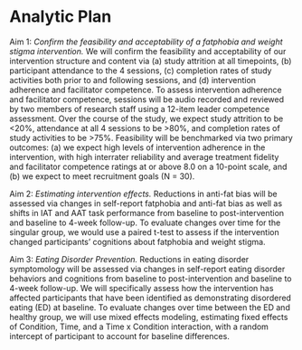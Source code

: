 # Analytic Plan

Aim 1: *Confirm the feasibility and acceptability of a fatphobia and weight stigma intervention.* We will confirm the feasibility and acceptability of our intervention structure and content via (a) study attrition at all timepoints, (b) participant attendance to the 4 sessions, (c) completion rates of study activities both prior to and following sessions, and (d) intervention adherence and facilitator competence. To assess intervention adherence and facilitator competence, sessions will be audio recorded and reviewed by two members of research staff using a 12-item leader competence assessment. Over the course of the study, we expect study attrition to be \<20%, attendance at all 4 sessions to be \>80%, and completion rates of study activities to be \>75%. Feasibility will be benchmarked via two primary outcomes: (a) we expect high levels of intervention adherence in the intervention, with high interrater reliability and average treatment fidelity and facilitator competence ratings at or above 8.0 on a 10-point scale, and (b) we expect to meet recruitment goals (N = 30).

Aim 2: *Estimating intervention effects.* Reductions in anti-fat bias will be assessed via changes in self-report fatphobia and anti-fat bias as well as shifts in IAT and AAT task performance from baseline to post-intervention and baseline to 4-week follow-up. To evaluate changes over time for the singular group, we would use a paired t-test to assess if the intervention changed participants' cognitions about fatphobia and weight stigma.

Aim 3: *Eating Disorder Prevention.* Reductions in eating disorder symptomology will be assessed via changes in self-report eating disorder behaviors and cognitions from baseline to post-intervention and baseline to 4-week follow-up. We will specifically assess how the intervention has affected participants that have been identified as demonstrating disordered eating (ED) at baseline. To evaluate changes over time between the ED and healthy group, we will use mixed effects modeling, estimating fixed effects of Condition, Time, and a Time x Condition interaction, with a random intercept of participant to account for baseline differences.
